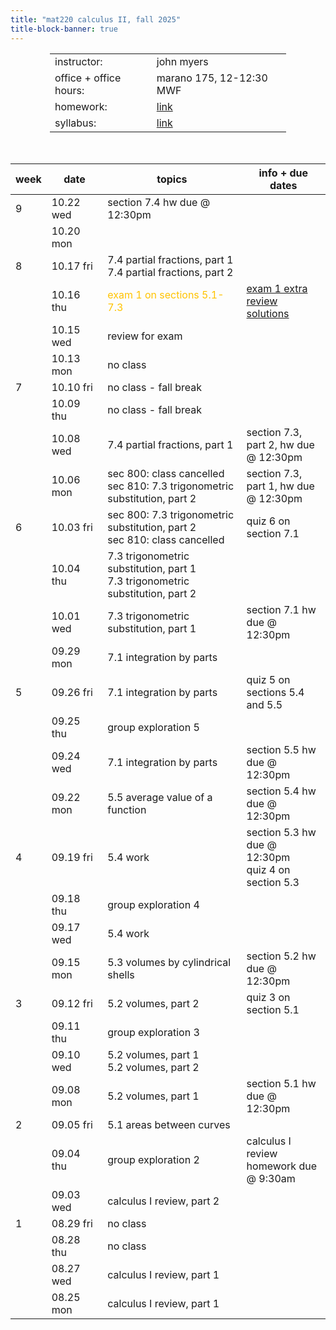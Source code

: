 ```yaml
---
title: "mat220 calculus II, fall 2025"
title-block-banner: true
---
```



<table style="width:75%; margin-left:auto; margin-right:auto; margin-bottom: 50px;">
  <tr>
    <td>instructor:</td>
    <td>john myers</td>
  </tr>
  <tr>
    <td>office + office hours:</td>
    <td>marano 175, 12-12:30 MWF</td>
  </tr>
  <tr>
    <td>homework:</td>
    <td><a href="https://www.webassign.net/" target="_blank">link</a></td>
  </tr>
  <tr>
    <td>syllabus:</td>
    <td><a href="https://drive.google.com/file/d/1QJXgkrPomyZBFSa09maq1YNKsED7JsAv/view?usp=drive_link" target="_blank">link</a></td>
  </tr>
</table>


| week | date | topics | info + due dates
|-|--|-----|---|
| 9 | 10.22 wed | section 7.4 hw due @ 12:30pm | 
|| 10.20 mon | 
| 8 | 10.17 fri | 7.4 partial fractions, part 1 <a href="https://drive.google.com/file/d/1MLFSOfDMW9Hgwy5logX1wwDbSct6hvPr/view?usp=drive_link" target="_blank"><i class="bi bi-journal"></i></a> <a href="https://drive.google.com/file/d/1Qz7Wf26_Wdhz9QSviS5UhE13JpsevQhB/view?usp=drive_link" target="_blank"><i class="bi bi-journal-check"></i></a> <br> 7.4 partial fractions, part 2 <a href="https://drive.google.com/file/d/1XLYIBOON3boll_0iIThX-iRCIp4pAZo6/view?usp=drive_link" target="_blank"><i class="bi bi-journal"></i></a> <a href="https://drive.google.com/file/d/1s4P8jaxzRZw0Eb5cyQXuOkq_X3qt5Ys_/view?usp=drive_link" target="_blank"><i class="bi bi-journal-check"></i></a>
|| 10.16 thu | <span style="color: #FFC300;">exam 1 on sections 5.1-7.3</span> | <a href="https://drive.google.com/file/d/1Y8xp8GiWE1HWbAtAG6wshcvzoBfZsMPj/view?usp=drive_link" target="_blank">exam 1 extra review</a> <br> <a href="https://drive.google.com/file/d/1NOSboCqhG16xPVv_UU94Ovs-NFdgJZS3/view?usp=drive_link" target="_blank">solutions</a>
|| 10.15 wed | review for exam
|| 10.13 mon | no class
| 7 | 10.10 fri | no class - fall break
|| 10.09 thu | no class - fall break
|| 10.08 wed | 7.4 partial fractions, part 1 <a href="https://drive.google.com/file/d/1MLFSOfDMW9Hgwy5logX1wwDbSct6hvPr/view?usp=drive_link" target="_blank"><i class="bi bi-journal"></i></a> <a href="https://drive.google.com/file/d/1Qz7Wf26_Wdhz9QSviS5UhE13JpsevQhB/view?usp=drive_link" target="_blank"><i class="bi bi-journal-check"></i></a> | section 7.3, part 2, hw due @ 12:30pm
|| 10.06 mon | sec 800: class cancelled <br> sec 810: 7.3 trigonometric substitution, part 2 <a href="https://drive.google.com/file/d/1keS591GQf5lOO_UuSXYqTLN4rYo1rIpa/view?usp=drive_link" target="_blank"><i class="bi bi-journal"></i></a> <a href="https://drive.google.com/file/d/13cRt8IpCrNVD9RuIDr6bPVDdsaJjL6VL/view?usp=drive_link" target="_blank"><i class="bi bi-journal-check"></i></a>| section 7.3, part 1, hw due @ 12:30pm
| 6 | 10.03 fri | sec 800: 7.3 trigonometric substitution, part 2 <a href="https://drive.google.com/file/d/1keS591GQf5lOO_UuSXYqTLN4rYo1rIpa/view?usp=drive_link" target="_blank"><i class="bi bi-journal"></i></a> <a href="https://drive.google.com/file/d/13cRt8IpCrNVD9RuIDr6bPVDdsaJjL6VL/view?usp=drive_link" target="_blank"><i class="bi bi-journal-check"></i></a> <br> sec 810: class cancelled | quiz 6 on section 7.1
|| 10.04 thu | 7.3 trigonometric substitution, part 1 <a href="https://drive.google.com/file/d/1GGe8QI-t9e0gO3kglCiu_aTU47ACo9xY/view?usp=drive_link" target="_blank"><i class="bi bi-journal"></i></a> <a href="https://drive.google.com/file/d/1_LzxITqiC1AOHvvmvStC0lX1xTtq4P1D/view?usp=drive_link" target="_blank"><i class="bi bi-journal-check"></i></a> <br> 7.3 trigonometric substitution, part 2 <a href="https://drive.google.com/file/d/1keS591GQf5lOO_UuSXYqTLN4rYo1rIpa/view?usp=drive_link" target="_blank"><i class="bi bi-journal"></i></a> <a href="https://drive.google.com/file/d/13cRt8IpCrNVD9RuIDr6bPVDdsaJjL6VL/view?usp=drive_link" target="_blank"><i class="bi bi-journal-check"></i></a>
|| 10.01 wed | 7.3 trigonometric substitution, part 1 <a href="https://drive.google.com/file/d/1GGe8QI-t9e0gO3kglCiu_aTU47ACo9xY/view?usp=drive_link" target="_blank"><i class="bi bi-journal"></i></a> <a href="https://drive.google.com/file/d/1_LzxITqiC1AOHvvmvStC0lX1xTtq4P1D/view?usp=drive_link" target="_blank"><i class="bi bi-journal-check"></i></a> | section 7.1 hw due @ 12:30pm
|| 09.29 mon | 7.1 integration by parts <a href="https://drive.google.com/file/d/1W4zJ2UTxDmFeCEeU6gEzUl2TbXOtIXga/view?usp=drive_link" target="_blank"><i class="bi bi-journal"></i></a> <a href="https://drive.google.com/file/d/19JN0RAkBkMB9fCDzkDhmu5kNXPTpst1T/view?usp=drive_link" target="_blank"><i class="bi bi-journal-check"></i></a>
| 5 | 09.26 fri | 7.1 integration by parts <a href="https://drive.google.com/file/d/1W4zJ2UTxDmFeCEeU6gEzUl2TbXOtIXga/view?usp=drive_link" target="_blank"><i class="bi bi-journal"></i></a> <a href="https://drive.google.com/file/d/19JN0RAkBkMB9fCDzkDhmu5kNXPTpst1T/view?usp=drive_link" target="_blank"><i class="bi bi-journal-check"></i></a> | quiz 5 on sections 5.4 and 5.5
|| 09.25 thu | group exploration 5
|| 09.24 wed | 7.1 integration by parts <a href="https://drive.google.com/file/d/1W4zJ2UTxDmFeCEeU6gEzUl2TbXOtIXga/view?usp=drive_link" target="_blank"><i class="bi bi-journal"></i></a> <a href="https://drive.google.com/file/d/19JN0RAkBkMB9fCDzkDhmu5kNXPTpst1T/view?usp=drive_link" target="_blank"><i class="bi bi-journal-check"></i></a> | section 5.5 hw due @ 12:30pm 
|| 09.22 mon | 5.5 average value of a function <a href="https://drive.google.com/file/d/1BGnx6cQECkqhB4tsyc2pVJEISZzR9PfG/view?usp=drive_link" target="_blank"><i class="bi bi-journal"></i></a> <a href="https://drive.google.com/file/d/1QYCcSao6PDscAB84_wa-K5aLflO1B_ZO/view?usp=drive_link" target="_blank"><i class="bi bi-journal-check"></i></a> | section 5.4 hw due @ 12:30pm 
| 4 | 09.19 fri | 5.4 work <a href="https://drive.google.com/file/d/1P5uS75Yv_HH2xI-LS5cy9DTAnc6Ojiv6/view?usp=drive_link" target="_blank"><i class="bi bi-journal"></i></a> <a href="https://drive.google.com/file/d/1hu01cE5p9m9H4ZjUmwWqppcEeKmcLv_t/view?usp=drive_link" target="_blank"><i class="bi bi-journal-check"></i></a> | section 5.3 hw due @ 12:30pm<br>quiz 4 on section 5.3
|| 09.18 thu | group exploration 4
|| 09.17 wed | 5.4 work <a href="https://drive.google.com/file/d/1P5uS75Yv_HH2xI-LS5cy9DTAnc6Ojiv6/view?usp=drive_link" target="_blank"><i class="bi bi-journal"></i></a> <a href="https://drive.google.com/file/d/1hu01cE5p9m9H4ZjUmwWqppcEeKmcLv_t/view?usp=drive_link" target="_blank"><i class="bi bi-journal-check"></i></a>
|| 09.15 mon | 5.3 volumes by cylindrical shells <a href="https://drive.google.com/file/d/1vamHwA6UyjjaKASqVgt6-V2X53ddqxu4/view?usp=drive_link" target="_blank"><i class="bi bi-journal"></i></a> <a href="https://drive.google.com/file/d/1SGFCkv7sPgULNXvTvnbG3b4QFt97Vp4f/view?usp=drive_link" target="_blank"><i class="bi bi-journal-check"></i></a> | section 5.2 hw due @ 12:30pm 
| 3 | 09.12 fri | 5.2 volumes, part 2 <a href="https://drive.google.com/file/d/1KGmQtTuoKR_5iw0TwDaXZ8FT7d7W-T-H/view?usp=drive_link" target="_blank"><i class="bi bi-journal"></i></a> <a href="https://drive.google.com/file/d/1LDaTVT_ELjxQiA0CIos_pF8Vws0tf5op/view?usp=drive_link" target="_blank"><i class="bi bi-journal-check"></i></a> | quiz 3 on section 5.1
|| 09.11 thu | group exploration 3
|| 09.10 wed | 5.2 volumes, part 1 <a href="https://drive.google.com/file/d/175PA7nIyU_CYGualkNZYCISKu6a6ZmrF/view?usp=drive_link" target="_blank"><i class="bi bi-journal"></i></a> <a href="https://drive.google.com/file/d/1hkLTSigLS4VSYIdjPLMZC6BnYPX6Dg4O/view?usp=drive_link" target="_blank"><i class="bi bi-journal-check"></i></a><br>5.2 volumes, part 2 <a href="https://drive.google.com/file/d/1KGmQtTuoKR_5iw0TwDaXZ8FT7d7W-T-H/view?usp=drive_link" target="_blank"><i class="bi bi-journal"></i></a> <a href="https://drive.google.com/file/d/1LDaTVT_ELjxQiA0CIos_pF8Vws0tf5op/view?usp=drive_link" target="_blank"><i class="bi bi-journal-check"></i></a>
|| 09.08 mon | 5.2 volumes, part 1 <a href="https://drive.google.com/file/d/175PA7nIyU_CYGualkNZYCISKu6a6ZmrF/view?usp=drive_link" target="_blank"><i class="bi bi-journal"></i></a> <a href="https://drive.google.com/file/d/1hkLTSigLS4VSYIdjPLMZC6BnYPX6Dg4O/view?usp=drive_link" target="_blank"><i class="bi bi-journal-check"></i></a> | section 5.1 hw due @ 12:30pm  
| 2 | 09.05 fri | 5.1 areas between curves <a href="https://drive.google.com/file/d/17osgFgPuFi9Qipo_aR56cUvRzq9KSA7o/view?usp=drive_link" target="_blank"><i class="bi bi-journal"></i></a> <a href="https://drive.google.com/file/d/1vzS0MHk9dsMiDNiAzHLBDMt9ibfOz4AU/view?usp=drive_link" target="_blank"><i class="bi bi-journal-check"></i></a>
|| 09.04 thu | group exploration 2 | calculus I review homework due @ 9:30am
|| 09.03 wed | calculus I review, part 2 <a href="https://drive.google.com/file/d/1V7CTUnGHDY5Bhzws1fuV4FAsCp3OmOVy/view?usp=drive_link" target="_blank"><i class="bi bi-journal"></i></a> <a href="https://drive.google.com/file/d/1JeKLb3Y-VIgRplpTzb58SyzAg2KwycXK/view?usp=drive_link" target="_blank"><i class="bi bi-journal-check"></i></a>
| 1 | 08.29 fri | no class
|| 08.28 thu | no class
|| 08.27 wed | calculus I review, part 1 <a href="https://drive.google.com/file/d/1J6Eimt6KIZ73oiVVswc6Su79tN60wd9e/view?usp=drive_link" target="_blank"><i class="bi bi-journal"></i></a> <a href="https://drive.google.com/file/d/1GJ1UxOkutLdNhCvE0uIBMBouIqALZ8hm/view?usp=drive_link" target="_blank"><i class="bi bi-journal-check"></i></a>
|| 08.25 mon | calculus I review, part 1 <a href="https://drive.google.com/file/d/1J6Eimt6KIZ73oiVVswc6Su79tN60wd9e/view?usp=drive_link" target="_blank"><i class="bi bi-journal"></i></a> <a href="https://drive.google.com/file/d/1GJ1UxOkutLdNhCvE0uIBMBouIqALZ8hm/view?usp=drive_link" target="_blank"><i class="bi bi-journal-check"></i></a>
